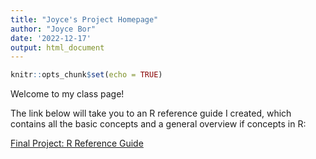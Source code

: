 ```yaml
---
title: "Joyce's Project Homepage"
author: "Joyce Bor"
date: '2022-12-17'
output: html_document
---
```


```r
knitr::opts_chunk$set(echo = TRUE)
```

Welcome to my class page!  

The link below will take you to an R reference guide I created, which contains all the basic concepts and a general overview if concepts in R:  


[Final Project: R Reference Guide](final_R_reference.html)
